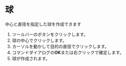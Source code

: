 
# 球

中心と直径を指定した球を作成できます

<Reference shortcut='' command='Sphere' button='ツールバー' />

1. ツールバーのボタンをクリックします。
2. 球の中心でクリックします。
3. カーソルを動かして目的の直径でクリックします。
5. コマンドダイアログの**OK**または右クリックで確定します。
6. 球が作成されます。
